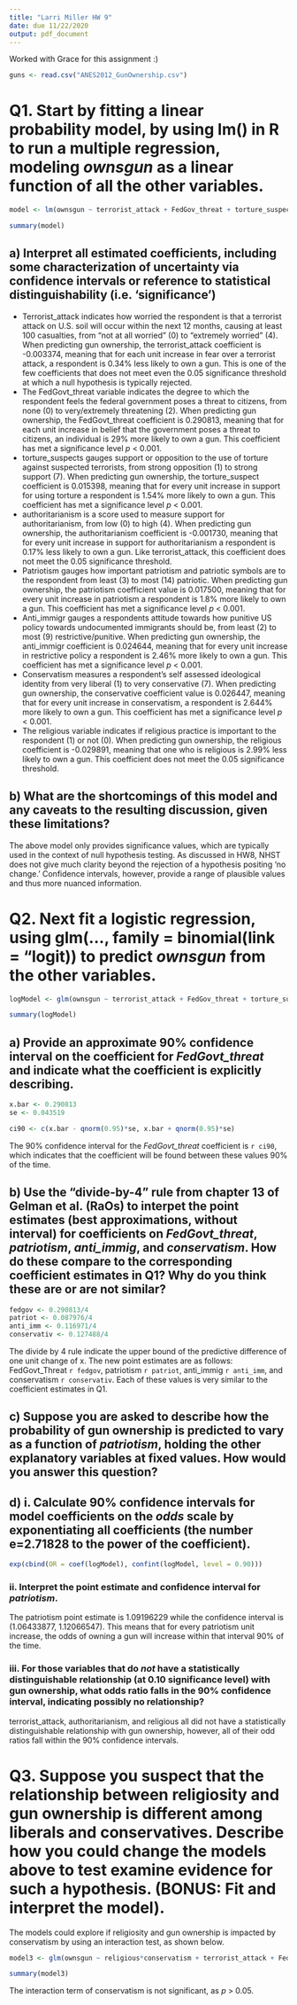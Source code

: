 ---
title: "Larri Miller HW 9"
date: due 11/22/2020
output: pdf_document
---
Worked with Grace for this assignment :)

```{r}
guns <- read.csv("ANES2012_GunOwnership.csv")
```

# Q1. Start by fitting a linear probability model, by using lm() in R to run a multiple regression, modeling *ownsgun* as a linear function of all the other variables. 
```{r}
model <- lm(ownsgun ~ terrorist_attack + FedGov_threat + torture_suspects + authoritarianism + patriotism + anti_immig + conservatism + religious, data = guns)

summary(model)
```

## a) Interpret all estimated coefficients, including some characterization of uncertainty via confidence intervals or reference to statistical distinguishability (i.e. 'significance')
* Terrorist_attack indicates how worried the respondent is that a terrorist attack on U.S. soil will occur within the next 12 months, causing at least 100 casualties, from "not at all worried" (0) to "extremely worried" (4). When predicting gun ownership, the terrorist_attack coefficient is -0.003374, meaning that for each unit increase in fear over a terrorist attack, a respondent is 0.34% less likely to own a gun. This is one of the few coefficients that does not meet even the 0.05 significance threshold at which a null hypothesis is typically rejected. 
* The FedGovt_threat variable indicates the degree to which the respondent feels the federal government poses a threat to citizens, from none (0) to very/extremely threatening (2). When predicting gun ownership, the FedGovt_threat coefficient is 0.290813, meaning that for each unit increase in belief that the government poses a threat to citizens, an individual is 29% more likely to own a gun. This coefficient has met a significance level *p* < 0.001.
* torture_suspects gauges support or opposition to the use of torture against suspected terrorists, from strong opposition (1) to strong support (7). When predicting gun ownership, the torture_suspect coefficient is 0.015398, meaning that for every unit increase in support for using torture a respondent is 1.54% more likely to own a gun. This coefficient has met a significance level *p* < 0.001.
* authoritarianism is a score used to measure support for authoritarianism, from low (0) to high (4). When predicting gun ownership, the authoritarianism coefficient is -0.001730, meaning that for every unit increase in support for authoritarianism a respondent is 0.17% less likely to own a gun. Like terrorist_attack, this coefficient does not meet the 0.05 significance threshold. 
* Patriotism gauges how important patriotism and patriotic symbols are to the respondent from least (3) to most (14) patriotic. When predicting gun ownership, the patriotism coefficient value is 0.017500, meaning that for every unit increase in patriotism a respondent is 1.8% more likely to own a gun. This coefficient has met a significance level *p* < 0.001.
* Anti_immigr gauges a respondents attitude towards how punitive US policy towards undocumented immigrants should be, from least (2) to most (9) restrictive/punitive. When predicting gun ownership, the anti_immigr coefficient is 0.024644, meaning that for every unit increase in restrictive policy a respondent is 2.46% more likely to own a gun. This coefficient has met a significance level *p* < 0.001.
* Conservatism measures a respondent's self assessed ideological identity from very liberal (1) to very conservative (7). When predicting gun ownership, the conservative coefficient value is 0.026447, meaning that for every unit increase in conservatism, a respondent is 2.644% more likely to own a gun. This coefficient has met a significance level *p* < 0.001. 
* The religious variable indicates if religious practice is important to the respondent (1) or not (0). When predicting gun ownership, the religious coefficient is -0.029891, meaning that one who is religious is 2.99% less likely to own a gun. This coefficient does not meet the 0.05 significance threshold.

## b) What are the shortcomings of this model and any caveats to the resulting discussion, given these limitations?
The above model only provides significance values, which are typically used in the context of null hypothesis testing. As discussed in HW8, NHST does not give much clarity beyond the rejection of a hypothesis positing 'no change.' Confidence intervals, however, provide a range of plausible values and thus more nuanced information. 

# Q2. Next fit a logistic regression, using glm(..., family = binomial(link = "logit)) to predict *ownsgun* from the other variables.
```{r}
logModel <- glm(ownsgun ~ terrorist_attack + FedGov_threat + torture_suspects + authoritarianism + patriotism + anti_immig + conservatism + religious, family = binomial(link = "logit"), data = guns)

summary(logModel)
```

## a) Provide an approximate 90% confidence interval on the coefficient for *FedGovt_threat* and indicate what the coefficient is explicitly describing.
```{r}
x.bar <- 0.290813
se <- 0.043519

ci90 <- c(x.bar - qnorm(0.95)*se, x.bar + qnorm(0.95)*se)
```
The 90% confidence interval for the *FedGovt_threat* coefficient is `r ci90`, which indicates that the coefficient will be found between these values 90% of the time. 

## b) Use the "divide-by-4" rule from chapter 13 of Gelman et al. (RaOs) to interpet the point estimates (best approximations, without interval) for coefficients on *FedGovt_threat*, *patriotism*, *anti_immig*, and *conservatism*. How do these compare to the corresponding coefficient estimates in Q1? Why do you think these are or are not similar?
```{r}
fedgov <- 0.290813/4
patriot <- 0.087976/4
anti_imm <- 0.116971/4
conservativ <- 0.127488/4
```
The divide by 4 rule indicate the upper bound of the predictive difference of one unit change of x. The new point estimates are as follows: FedGovt_Threat `r fedgov`, patriotism `r patriot`, anti_immig `r anti_imm`, and conservatism `r conservativ`. Each of these values is very similar to the coefficient estimates in Q1. 


## c) Suppose you are asked to describe how the probability of gun ownership is predicted to vary as a function of *patriotism*, holding the other explanatory variables at fixed values. How would you answer this question?


## d) i. Calculate 90% confidence intervals for model coefficients on the *odds* scale by exponentiating all coefficients (the number e=2.71828 to the power of the coefficient). 
```{r}
exp(cbind(OR = coef(logModel), confint(logModel, level = 0.90)))
```
### ii. Interpret the point estimate and confidence interval for *patriotism*.
The patriotism point estimate is 1.09196229 while the confidence interval is (1.06433877, 1.12066547). This means that for every patriotism unit increase, the odds of owning a gun will increase within that interval 90% of the time.

### iii. For those variables that do *not* have a statistically distinguishable relationship (at 0.10 significance level) with gun ownership, what odds ratio falls in the 90% confidence interval, indicating possibly no relationship?
terrorist_attack, authoritarianism, and religious all did not have a statistically distinguishable relationship with gun ownership, however, all of their odd ratios fall within the 90% confidence intervals.  

# Q3. Suppose you suspect that the relationship between religiosity and gun ownership is different among liberals and conservatives. Describe how you could change the models above to test examine evidence for such a hypothesis. (BONUS: Fit and interpret the model).
The models could explore if religiosity and gun ownership is impacted by conservatism by using an interaction test, as shown below.
```{r}
model3 <- glm(ownsgun ~ religious*conservatism + terrorist_attack + FedGov_threat + torture_suspects + authoritarianism + patriotism + anti_immig, data = guns)

summary(model3)
```
The interaction term of conservatism is not significant, as *p* > 0.05. 